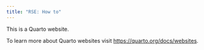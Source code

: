 ```yaml
---
title: "RSE: How to"
---
```


This is a Quarto website.

To learn more about Quarto websites visit <https://quarto.org/docs/websites>.
